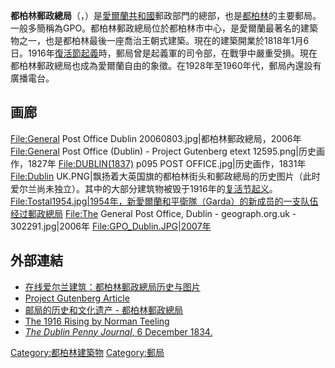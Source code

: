 '''都柏林郵政總局'''（{{lang-en|General Post Office, Dublin}}，{{lang-ga|Ard-Oifig an Phoist}}）是[[愛爾蘭共和國|愛爾蘭共和國]]郵政部門的總部，也是[[都柏林|都柏林]]的主要郵局。一般多簡稱為GPO。都柏林郵政總局位於都柏林市中心，是愛爾蘭最著名的建築物之一，也是都柏林最後一座喬治王朝式建築。現在的建築開業於1818年1月6日。1916年[[復活節起義|復活節起義]]時，郵局曾是起義軍的司令部，在戰爭中嚴重受損。現在都柏林郵政總局也成為愛爾蘭自由的象徵。在1928年至1960年代，郵局內還設有廣播電台。

==画廊==
<gallery>
File:General Post Office Dublin 20060803.jpg|都柏林郵政總局，2006年
File:General Post Office (Dublin) - Project Gutenberg etext 12595.png|历史画作，1827年
File:DUBLIN(1837) p095 POST OFFICE.jpg|历史画作，1831年
File:Dublin UK.PNG|飘扬着大英国旗的都柏林街头和郵政總局的历史图片（此时爱尔兰尚未独立）。其中的大部分建筑物被毁于1916年的[[复活节起义|复活节起义]]。
File:Tostal1954.jpg|1954年，新愛爾蘭和平衛隊（Garda）的新成员的一支队伍经过郵政總局
File:The General Post Office, Dublin - geograph.org.uk - 302291.jpg|2006年
File:GPO_Dublin.JPG|2007年
</gallery>


== 外部連結==
*[https://web.archive.org/web/20080513131829/http://www.irish-architecture.com/buildings_ireland/dublin/northcity/oconnell_street/gpo.html 在线爱尔兰建筑：都柏林郵政總局历史与图片]
*[http://www.gutenberg.org/dirs/1/2/5/9/12595/12595-h/12595-h.htm Project Gutenberg Article] {{Wayback|url=http://www.gutenberg.org/dirs/1/2/5/9/12595/12595-h/12595-h.htm |date=20070927020658 }}
*[http://www.anpost.ie/AnPost/MainContent/About+An+Post/History+and+Heritage/GPO.htm 邮局的历史和文化遗产 - 都柏林郵政總局] {{WebCite|url=https://www.webcitation.org/67AiwkK95?url=http://www.anpost.ie/AnPost/History+and+Heritage/Home/ |date=20120424205836 |dateformat=iso }}
*[http://www.NormanTeeling.com/rising.php The 1916 Rising by Norman Teeling] {{Wayback|url=http://www.normanteeling.com/rising.php |date=20200730212850 }} 
* [http://books.google.com/books?id=9gLSAAAAMAAJ&pg=PP13&dq=phibsborough&lr=&as_brr=1&as_pt=ALLTYPES#PPA177,M1 ''The Dublin Penny Journal'', 6 December 1834.] {{Wayback|url=http://books.google.com/books?id=9gLSAAAAMAAJ&pg=PP13&dq=phibsborough&lr=&as_brr=1&as_pt=ALLTYPES#PPA177,M1 |date=20140627172538 }}

[[Category:都柏林建築物|Category:都柏林建築物]]
[[Category:郵局|Category:郵局]]
